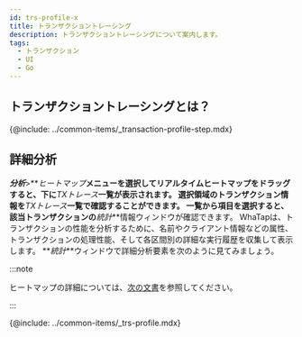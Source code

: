 ```yaml
---
id: trs-profile-x
title: トランザクショントレーシング
description: トランザクショントレーシングについて案内します。
tags:
  - トランザクション
  - UI
  - Go
---
```


## トランザクショントレーシングとは？

{@include: ../common-items/_transaction-profile-step.mdx}

## 詳細分析

**_分析_**>**_ヒートマップ_**メニューを選択してリアルタイムヒートマップをドラッグすると、下に**_TXトレース_**一覧が表示されます。 選択領域のトランザクション情報を**_TXトレース_**一覧で確認することができます。 一覧から項目を選択すると、該当トランザクションの**_統計_**情報ウィンドウが確認できます。 WhaTapは、トランザクションの性能を分析するために、名前やクライアント情報などの属性、トランザクションの処理性能、そして各区間別の詳細な実行履歴を収集して表示します。 **_統計_**ウィンドウで詳細分析要素を次のように見てみましょう。 

:::note

ヒートマップの詳細については、[次の文書](trs-view#details)を参照してください。 

:::

{@include: ../common-items/_trs-profile.mdx}
